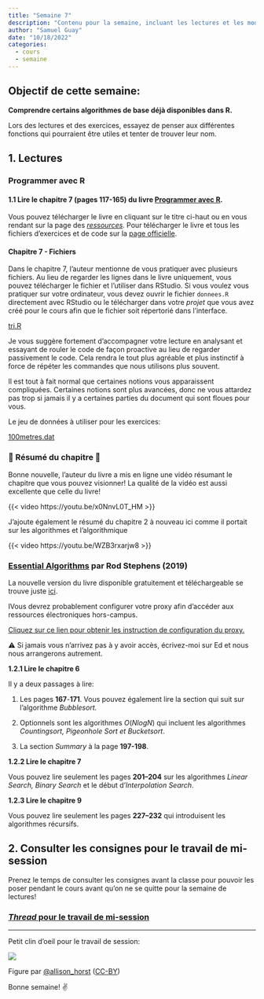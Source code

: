 ```yaml
---
title: "Semaine 7"
description: "Contenu pour la semaine, incluant les lectures et les modules"
author: "Samuel Guay"
date: "10/18/2022"
categories:
  - cours
  - semaine
---
```


## **Objectif de cette semaine**:

**Comprendre certains algorithmes de base déjà disponibles dans R.**

Lors des lectures et des exercices, essayez de penser aux différentes fonctions
qui pourraient être utiles et tenter de trouver leur nom.

## 1. Lectures

### Programmer avec R

#### 1.1 Lire le **chapitre 7 (pages 117-165)** du livre [**Programmer avec R**](https://edstem.org/us/courses/6933/resources?download=20545).

::: callout-important
Vous pouvez télécharger le livre en cliquant sur le titre ci-haut ou en vous
rendant sur la page des
[*ressources*](https://edstem.org/us/courses/6933/resources)*.* Pour
télécharger le livre et tous les fichiers d'exercices et de code sur la [page
officielle](https://gitlab.com/vigou3/programmer-avec-r/-/package_files/49736237/download).
:::

#### Chapitre 7 - Fichiers

Dans le chapitre 7, l'auteur mentionne de vous pratiquer avec plusieurs
fichiers. Au lieu de regarder les lignes dans le livre uniquement, vous pouvez
télécharger le fichier et l'utiliser dans RStudio. Si vous voulez vous
pratiquer sur votre ordinateur, vous devez ouvrir le fichier `donnees.R`
directement avec RStudio ou le télécharger dans votre *projet* que vous avez
créé pour le cours afin que le fichier soit répertorié dans l'interface.

[tri.R](/assets/fichiers/tri.R)

Je vous suggère fortement d'accompagner votre lecture en analysant et essayant
de rouler le code de façon proactive au lieu de regarder passivement le code.
Cela rendra le tout plus agréable et plus instinctif à force de répéter les
commandes que nous utilisons plus souvent.

Il est tout à fait normal que certaines notions vous apparaissent compliquées.
Certaines notions sont plus avancées, donc ne vous attardez pas trop si jamais
il y a certaines parties du document qui sont floues pour vous.

Le jeu de données à utiliser pour les exercices:

[100metres.dat](/assets/fichiers/100metres.dat)

### 🎉 Résumé du chapitre 🎉

Bonne nouvelle, l'auteur du livre a mis en ligne une vidéo résumant le chapitre
que vous pouvez visionner! La qualité de la vidéo est aussi excellente que
celle du livre!

{{< video https://youtu.be/x0NnvL0T_HM >}}

J'ajoute également le résumé du chapitre 2 à nouveau ici comme il portait sur
les algorithmes et l'algorithmique

{{< video https://youtu.be/WZB3rxarjw8 >}}

### [**Essential Algorithms**](https://onlinelibrary.wiley.com/doi/epub/10.1002/9781119575955) **par Rod Stephens (2019)**

La nouvelle version du livre disponible gratuitement et téléchargeable se
trouve juste
[ici](https://onlinelibrary.wiley.com/doi/epub/10.1002/9781119575955).

::: callout-note
IVous devrez probablement configurer votre proxy afin d'accéder aux ressources
électroniques hors-campus.

[Cliquez sur ce lien pour obtenir les instruction de configuration du
proxy.](https://bib.umontreal.ca/travailler/soutien-informatique/proxy)

⚠️ Si jamais vous n'arrivez pas à y avoir accès, écrivez-moi sur Ed et nous
nous arrangerons autrement.
:::

**1.2.1 Lire le chapitre 6**

Il y a deux passages à lire:

1.  Les pages **167**-**171**. Vous pouvez également lire la section qui suit
    sur l'algorithme *Bubblesort.*

2.  Optionnels sont les algorithmes $O(NlogN)$ qui incluent les algorithmes
    *Countingsort, Pigeonhole Sort et Bucketsort*.

3.  La section *Summary* à la page **197-198**.

**1.2.2 Lire le chapitre 7**

Vous pouvez lire seulement les pages **201--204** sur les algorithmes *Linear
Search, Binary Search* et le début d'*Interpolation Search*.

**1.2.3 Lire le chapitre 9**

Vous pouvez lire seulement les pages **227--232** qui introduisent les
algorithmes récursifs.

## 2. Consulter les consignes pour le travail de mi-session

Prenez le temps de consulter les consignes avant la classe pour pouvoir les
poser pendant le cours avant qu'on ne se quitte pour la semaine de lectures!

### [*Thread* pour le travail de mi-session](https://edstem.org/us/courses/6933/discussion/1934094)

-------------------------------------------------------------------------------

Petit clin d'oeil pour le travail de session:

![](/assets/img/r_proj.png){fig-alt="A cartoon of a cracked glass cube looking frustrated with casts on its arm and leg, with bandaids on it, containing “setwd”, looks on at a metal riveted cube labeled “R Proj” holding a skateboard looking sympathetic, and a smaller cube with a helmet on labeled “here” doing a trick on a skateboard."}

Figure par [\@allison_horst](https://twitter.com/allison_horst)
([CC-BY](https://creativecommons.org/licenses/by/4.0/))

Bonne semaine! ✌️
